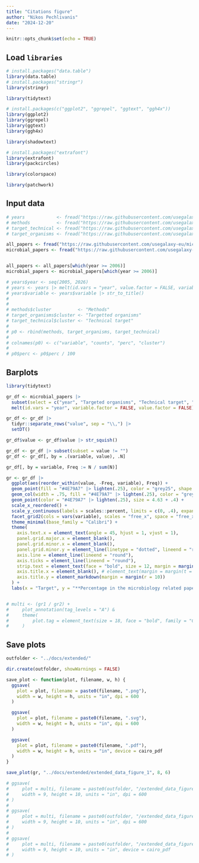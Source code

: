 ```yaml
---
title: "Citations figure"
author: "Nikos Pechlivanis"
date: "2024-12-20"
---
```


```r
knitr::opts_chunk$set(echo = TRUE)
```

## Load `libraries`

```r
# install.packages("data.table")
library(data.table)
# install.packages("stringr")
library(stringr)

library(tidytext)

# install.packages(c("ggplot2", "ggrepel", "ggtext", "ggh4x"))
library(ggplot2)
library(ggrepel)
library(ggtext)
library(ggh4x)

library(shadowtext)

# install.packages("extrafont")
library(extrafont)
library(packcircles)

library(colorspace)

library(patchwork)
```

## Input data

```r
# years            <- fread("https://raw.githubusercontent.com/usegalaxy-eu/microgalaxy_paper_2025/refs/heads/main/results/citations/years.csv")
# methods          <- fread("https://raw.githubusercontent.com/usegalaxy-eu/microgalaxy_paper_2025/refs/heads/main/results/citations/methods.csv")
# target_technical <- fread("https://raw.githubusercontent.com/usegalaxy-eu/microgalaxy_paper_2025/refs/heads/main/results/citations/technical_target.csv")
# target_organisms <- fread("https://raw.githubusercontent.com/usegalaxy-eu/microgalaxy_paper_2025/refs/heads/main/results/citations/targeted_organisms.csv")

all_papers <- fread("https://raw.githubusercontent.com/usegalaxy-eu/microgalaxy_paper_2025/refs/heads/main/results/citations/all_papers.csv")
microbial_papers <- fread("https://raw.githubusercontent.com/usegalaxy-eu/microgalaxy_paper_2025/refs/heads/main/results/citations/microbial_papers.csv")


all_papers <- all_papers[which(year >= 2006)]
microbial_papers <- microbial_papers[which(year >= 2006)]

# years$year <- seq(2005, 2026)
# years <- years |> melt(id.vars = "year", value.factor = FALSE, variable.factor = FALSE)
# years$variable <- years$variable |> str_to_title()
#
#
# methods$cluster          <- "Methods"
# target_organisms$cluster <- "Targetted organisms"
# target_technical$cluster <- "Technical target"
#
# p0 <- rbind(methods, target_organisms, target_technical)
#
# colnames(p0) <- c("variable", "counts", "perc", "cluster")
#
# p0$perc <- p0$perc / 100
```


## Barplots 

```r
library(tidytext)

gr_df <- microbial_papers |>
  subset(select = c("year", "Targeted organisms", "Technical target", "Methods")) |>
  melt(id.vars = "year", variable.factor = FALSE, value.factor = FALSE)

gr_df <- gr_df |>
  tidyr::separate_rows("value", sep = "\\,") |>
  setDT()

gr_df$value <- gr_df$value |> str_squish()

gr_df <- gr_df |> subset(subset = value != "")
gr_df <- gr_df[, by = .(variable, value), .N]

gr_df[, by = variable, Freq := N / sum(N)]

gr <- gr_df |>
  ggplot(aes(reorder_within(value, -Freq, variable), Freq)) +
  geom_point(fill = "#4E79A7" |> lighten(.25), color = "grey25", shape = 21, size = 5.3 + .4, stroke = .25) +
  geom_col(width = .75, fill = "#4E79A7" |> lighten(.25), color = "grey25", linewidth = .15) +
  geom_point(color = "#4E79A7" |> lighten(.25), size = 4.63 + .4) +
  scale_x_reordered() +
  scale_y_continuous(labels = scales::percent, limits = c(0, .4), expand = c(0, 0)) +
  facet_grid2(cols = vars(variable), scales = "free_x", space = "free_x", axes = "all") +
  theme_minimal(base_family = "Calibri") +
  theme(
    axis.text.x = element_text(angle = 45, hjust = 1, vjust = 1),
    panel.grid.major.x = element_blank(),
    panel.grid.minor.x = element_blank(),
    panel.grid.minor.y = element_line(linetype = "dotted", lineend = "round"),
    axis.line = element_line(lineend = "round"),
    axis.ticks = element_line(lineend = "round"),
    strip.text = element_text(face = "bold", size = 12, margin = margin(b = 10)),
    axis.title.x = element_blank(), # element_text(margin = margin(t = 10)),
    axis.title.y = element_markdown(margin = margin(r = 10))
  ) +
  labs(x = "Target", y = "**Percentage in the microbiology related papers**<br>citing Galaxy papers")


# multi <- (gr1 / gr2) +
#     plot_annotation(tag_levels = "A") &
#     theme(
#         plot.tag = element_text(size = 18, face = "bold", family = "Calibri")
#     )
```

## Save plots


```r
outfolder <- "../docs/extended/"

dir.create(outfolder, showWarnings = FALSE)

save_plot <- function(plot, filename, w, h) {
  ggsave(
    plot = plot, filename = paste0(filename, ".png"),
    width = w, height = h, units = "in", dpi = 600
  )

  ggsave(
    plot = plot, filename = paste0(filename, ".svg"),
    width = w, height = h, units = "in", dpi = 600
  )

  ggsave(
    plot = plot, filename = paste0(filename, ".pdf"),
    width = w, height = h, units = "in", device = cairo_pdf
  )
}

save_plot(gr, "../docs/extended/extended_data_figure_1", 8, 6)

# ggsave(
#     plot = multi, filename = paste0(outfolder, "/extended_data_figure_1.png"),
#     width = 9, height = 10, units = "in", dpi = 600
# )
#
# ggsave(
#     plot = multi, filename = paste0(outfolder, "/extended_data_figure_1.svg"),
#     width = 9, height = 10, units = "in", dpi = 600
# )
#
# ggsave(
#     plot = multi, filename = paste0(outfolder, "/extended_data_figure_1.pdf"),
#     width = 9, height = 10, units = "in", device = cairo_pdf
# )
```







